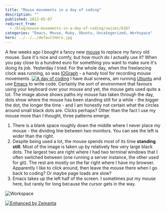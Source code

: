 ```yaml
---
title: "Mouse movements in a day of coding"
description: ""
published: 2013-05-07
redirect_from:
  - /blog/mouse-movements-in-a-day-of-coding/swizec/6167
categories: "Emacs, Mouse, Ruby, Ubuntu, Uncategorized, Workspace"
hero: ../../../defaultHero.jpg
---
```


A few weeks ago I bought a fancy new [mouse](http://en.wikipedia.org/wiki/Mouse_%28computing%29 "Mouse (computing)") to replace my fancy old mouse. Sure it's nice and comfy, but how much do I actually use it? When you pay close to a hundred euro for something you want to make sure it's doing its job. Yesterday I tried. For the whole day, when the freelancing clock was running, so was [IOGraph](http://iographica.com/) - a handy tool for recording mouse movements. [![A day of coding](http://swizec.com/blog/wp-content/uploads/2013/05/a-day-of-coding-1024x363.png "A day of coding")](http://swizec.com/blog/wp-content/uploads/2013/05/a-day-of-coding.png) I have dual screens, am running [Ubuntu](http://www.ubuntu.com "Ubuntu (operating system)") and use [Emacs](http://www.gnu.org/software/emacs "Emacs") to write code. Certainly the sort of environment that favours using your keyboard over your mouse and yet, the mouse gets used quite a lot. The image above shows paths my mouse has taken through the day, dots show where the mouse has been standing still for a while - the bigger the dot, the longer the time - and I am honestly not certain what the circles around small black dots are. Clicks perhaps? Other than the fact I use my mouse more than I thought, three patterns emerge.

1.  There is a blank space roughly down the middle where I never place my mouse - the dividing line between two monitors. You can see the left is wider than the right.
2.  Despite being used a lot, the mouse spends most of its time **standing still**. Most of the image is taken up by relatively few very large black dots. The largest two are right where I had two terminal windows that I often switched between (one running a server instance, the other used for git). The rest are mostly on the far right where I have my browser. Apparently I like to click around, then leave the mouse there when I go back to coding? Or maybe page loads are slow?
3.  Emacs takes up the left half of the screen. I sometimes put my mouse here, but rarely for long because the cursor gets in the way.

![]()![]()![Workspace](http://swizec.com/blog/wp-content/uploads/2013/05/Workspace-1_193-1024x363.png "Workspace")

[![Enhanced by Zemanta](http://img.zemanta.com/zemified_e.png?x-id=638e0b4f-5b2f-4a1e-9476-a1d85e6bdfd9)](http://www.zemanta.com/?px "Enhanced by Zemanta")
